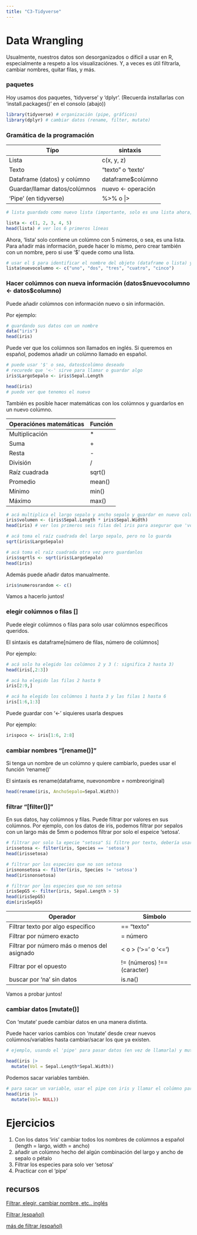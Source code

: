 ```yaml
---
title: "C3-Tidyverse"
---
```


# Data Wrangling

Usualmente, nuestros datos son desorganizados o díficil a usar en R, especialmente a respeto a los visualizaciónes. Y, a veces es útil filtrarla, cambiar nombres, quitar filas, y más.

### paquetes

Hoy usamos dos paquetes, 'tidyverse' y 'dplyr'. (Recuerda installarlas con 'install.packages()' en el consolo (abajo))

```r
library(tidyverse) # organización (pipe, gráficos)
library(dplyr) # cambiar datos (rename, filter, mutate)
```


### Gramática de la programación

| Típo                          | sintaxis            |
|-------------------------------|---------------------|
| Lista                         | c(x, y, z)          |
| Texto                         | "texto" o 'texto'   |
| Dataframe (datos) y colúmno   | dataframe\$colúmno  |
| Guardar/llamar datos/colúmnos | nuevo \<- operación |
| 'Pipe' (en tidyverse)         | %\>% o \|\>         |

```r
# lista guardado como nuevo lista (importante, solo es una lista ahora, no un dataframe)

lista <- c(1, 2, 3, 4, 5)
head(lista) # ver los 6 primeros líneas
```

Ahora, 'lista' solo contiene un colúmno con 5 números, o sea, es una lista. Para añadir más información, puede hacer lo mismo, pero crear también con un nombre, pero si use '\$' quede como una lista.

```r
# usar el $ para identificar el nombre del objeto (dataframe o lista) y llamar el nuevo colúmno
lista$nuevocolumno <- c("uno", "dos", "tres", "cuatro", "cinco")
```

### Hacer colúmnos con nueva información (datos\$nuevocolumno \<- datos\$columno)

Puede añadir colúmnos con información nuevo o sin información.

Por ejemplo:

```r
# guardando sus datos con un nombre
data("iris")
head(iris)

```

Puede ver que los colúmnos son llamados en inglés. Si queremos en español, podemos añadir un colúmno llamado en español.

```r
# puede usar '$' o sea, datos$colúmno deseado
# recurede que '<-' sirve para llamar o guardar algo
iris$LargoSepalo <- iris$Sepal.Length

head(iris)
# puede ver que tenemos el nuevo
```

También es posible hacer matemáticas con los colúmnos y guardarlos en un nuevo colúmno.

| Operaciónes matemáticas | Función |
|-------------------------|---------|
| Multiplicación          | \*      |
| Suma                    | \+      |
| Resta                   | \-      |
| División                | /       |
| Raíz cuadrada           | sqrt()  |
| Promedio                | mean()  |
| Mínimo                  | min()   |
| Máximo                  | max()   |

```r
# acá multiplica el largo sepalo y ancho sepalo y guardar en nuevo colúmno llamado 'volumen' en su marco de datos 'iris'
iris$volumen <- (iris$Sepal.Length * iris$Sepal.Width)
head(iris) # ver los primeros seis filas del iris para asegurar que 'volumen' ya estaba añadido

# acá toma el raíz cuadrada del largo sepalo, pero no lo guarda
sqrt(iris$LargoSepalo)

# acá toma el raíz cuadrada otra vez pero guardanlos
iris$sqrtls <- sqrt(iris$LargoSepalo)
head(iris)
```

Además puede añadir datos manualmente.

```r
iris$numerosrandom <- c()
```

Vamos a hacerlo juntos!

### elegir colúmnos o filas \[\]

Puede elegir colúmnos o filas para solo usar colúmnos especificos queridos.

El sintaxis es dataframe\[número de filas, número de colúmnos\]

Por ejemplo:

```r
# acá solo ha elegido los colúmnos 2 y 3 (: significa 2 hasta 3)
head(iris[,2:3])

```

```r
# acá ha elegido las filas 2 hasta 9 
iris[2:9,]
```

```r
# acá ha elegido los colúmnos 1 hasta 3 y las filas 1 hasta 6
iris[1:6,1:3]
```

Puede guardar con '<-' siquieres usarla despues

Por ejemplo:

```r
irispoco <- iris[1:6, 2:8]

```

### cambiar nombres "[rename()]"

Si tenga un nombre de un colúmno y quiere cambiarlo, puedes usar el función 'rename()'

El sintaxis es rename(dataframe, nuevonombre = nombreoriginal)

```r
head(rename(iris, AnchoSepalo=Sepal.Width))
```

### filtrar "[filter()]"

En sus datos, hay colúmnos y filas. Puede filtrar por valores en sus colúmnos. Por ejemplo, con los datos de iris, podemos filtrar por sepalos con un largo más de 5mm o podemos filtrar por solo el espeice 'setosa'.

```r
# filtrar por solo la epecie "setosa" Si filtre por texto, debería usar '==' por números '=', ">","<", ">=", etc.
irissetosa <- filter(iris, Species == 'setosa')
head(irissetosa)

```

```r
# filtrar por los especies que no son setosa
irisnonsetosa <- filter(iris, Species != 'setosa')
head(irisnonsetosa)

```

```r
# filtrar por los especies que no son setosa
irisSepG5 <- filter(iris, Sepal.Length > 5)
head(irisSepG5)
dim(irisSepG5)

```

| Operador                                    | Símbolo                     |
|-------------------------------------------|----------------------------|
| Filtrar texto por algo especifico           | == "texto"                  |
| Filtrar por número exacto                   | = número                    |
| Filtrar por número más o menos del asignado | \< o \> ('\>=' o '\<=')     |
| Filtrar por el opuesto                      | != (números) !== (caracter) |
| buscar por 'na' sin datos                   | is.na()                     |

Vamos a probar juntos!

### cambiar datos \[mutate()\]

Con 'mutate' puede cambiar datos en una manera distinta.

Puede hacer varios cambios con 'mutate' desde crear nuevos colúmnos/variables hasta cambiar/sacar los que ya existen.

```r
# ejemplo, usando el 'pipe' para pasar datos (en vez de llamarla) y mutate para añadir variable con matemáticas

head(iris |>
  mutate(Vol = Sepal.Length*Sepal.Width))
```

Podemos sacar variables también.

```r
# para sacar un variable, usar el pipe con iris y llamar el colúmno para sacar igual 'NULL'
head(iris |>
  mutate(Vol= NULL))
```

# Ejercicios

1.  Con los datos 'iris' cambiar todos los nombres de colúmnos a español (length = largo, width = ancho)
2.  añadir un colúmno hecho del algún combinación del largo y ancho de sepalo o pétalo
3.  Filtrar los especies para solo ver 'setosa'
4.  Practicar con el 'pipe'

## recursos

[Filtrar, elegir, cambiar nombre, etc.. inglés](https://dplyr.tidyverse.org/reference/select.html)

[Filtrar (español)](https://rpubs.com/hllinas/R_Filtrar_DataFrames)

[más de filtrar (español)](https://rsanchezs.gitbooks.io/rprogramming/content/chapter9/filter.html)

